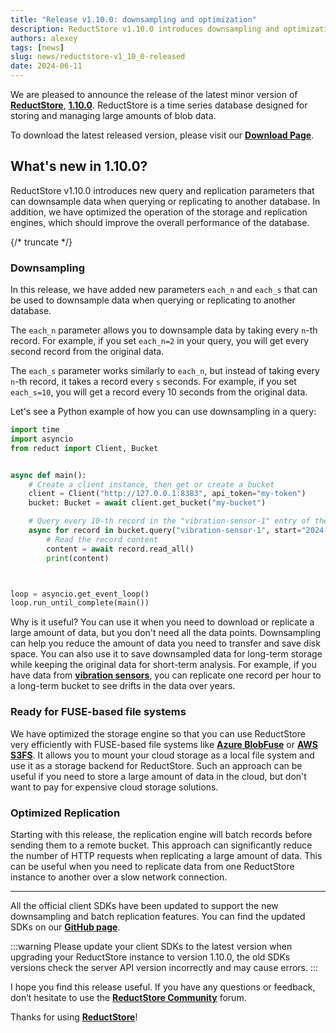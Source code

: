 ```yaml
---
title: "Release v1.10.0: downsampling and optimization"
description: ReductStore v1.10.0 introduces downsampling and optimization features that can help you improve query and replication performance.
authors: alexey
tags: [news]
slug: news/reductstore-v1_10_0-released
date: 2024-06-11
---
```


We are pleased to announce the release of the latest minor version of [**ReductStore**](https://www.reduct.store/), [**1.10.0**](https://github.com/reductstore/reductstore/releases/tag/v1.10.0). ReductStore is a time series database designed for storing and managing large amounts of blob data.

To download the latest released version, please visit our [**Download Page**](https://www.reduct.store/download).

## What's new in 1.10.0?

ReductStore v1.10.0 introduces new query and replication parameters that can downsample data when querying or replicating to another database. In addition, we have optimized the operation of the storage and replication engines, which should improve the overall performance of the database.


{/* truncate */}

### Downsampling

In this release, we have added new parameters `each_n` and `each_s` that can be used to downsample data when querying or replicating to another database.

The `each_n` parameter allows you to downsample data by taking every `n`-th record. For example, if you set `each_n=2` in your query, you will get every second record from the original data.

The `each_s` parameter works similarly to `each_n`, but instead of taking every `n`-th record, it takes a record every `s` seconds. For example, if you set `each_s=10`, you will get a record every 10 seconds from the original data.

Let's see a Python example of how you can use downsampling in a query:

```python
import time
import asyncio
from reduct import Client, Bucket


async def main():
    # Create a client instance, then get or create a bucket
    client = Client("http://127.0.0.1:8383", api_token="my-token")
    bucket: Bucket = await client.get_bucket("my-bucket")

    # Query every 10-th record in the "vibration-sensor-1" entry of the bucket
    async for record in bucket.query("vibration-sensor-1", start="2024-06-11T00:00:00Z", end="2024-06-11T01:00:00Z", each_n=10):
        # Read the record content
        content = await record.read_all()
        print(content)



loop = asyncio.get_event_loop()
loop.run_until_complete(main())
```

Why is it useful? You can use it when you need to download or replicate a large amount of data, but you don't need all the data points. Downsampling can help you reduce the amount of data you need to transfer and save disk space.
You can also use it to save downsampled data for long-term storage while keeping the original data for short-term analysis. For example, if you have data from **[vibration sensors](/use-cases/vibration-sensors)**, you can replicate one record per hour to a long-term bucket to see drifts in the data over years.

### Ready for FUSE-based file systems

We have optimized the storage engine so that you can use ReductStore very efficiently with FUSE-based file systems like [**Azure BlobFuse**](https://learn.microsoft.com/de-de/azure/storage/blobs/blobfuse2-what-is) or [**AWS S3FS**](https://github.com/s3fs-fuse/s3fs-fuse). It allows you to mount your cloud storage as a local file system and use it as a storage backend for ReductStore. Such an approach can be useful if you need to store a large amount of data in the cloud, but don't want to pay for expensive cloud storage solutions.

### Optimized Replication

Starting with this release, the replication engine will batch records before sending them to a remote bucket. This approach can significantly reduce the number of HTTP requests when replicating a large amount of data. This can be useful when you need to replicate data from one ReductStore instance to another over a slow network connection.

----------------

All the official client SDKs have been updated to support the new downsampling and batch replication features. You can find the updated SDKs on our [**GitHub page**](https://github.com/reductstore).

:::warning
Please update your client SDKs to the latest version when upgrading your ReductStore instance to version 1.10.0, the old SDKs versions check the server API version incorrectly and may cause errors.
:::


I hope you find this release useful. If you have any questions or feedback, don’t hesitate to use the [**ReductStore Community**](https://community.reduct.store) forum.

Thanks for using [**ReductStore**](https://www.reduct.store/)!